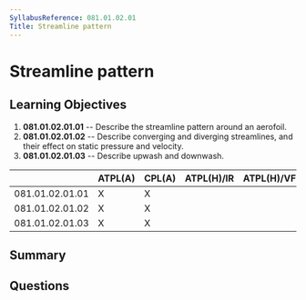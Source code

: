 ```yaml
---
SyllabusReference: 081.01.02.01
Title: Streamline pattern
---
```


# Streamline pattern

## Learning Objectives

1.  **081.01.02.01.01** -- Describe the streamline pattern around an aerofoil.
2.  **081.01.02.01.02** -- Describe converging and diverging streamlines, and
    their effect on static pressure and velocity.
3.  **081.01.02.01.03** -- Describe upwash and downwash.

|                 | ATPL(A) | CPL(A) | ATPL(H)/IR | ATPL(H)/VFR | CPL(H) | IR | CBIR(A) |
| --------------- | ------- | ------ | ---------- | ----------- | ------ | -- | ------- |
| 081.01.02.01.01 | X       | X      |            |             |        |    |         |
| 081.01.02.01.02 | X       | X      |            |             |        |    |         |
| 081.01.02.01.03 | X       | X      |            |             |        |    |         |

## Summary

## Questions
